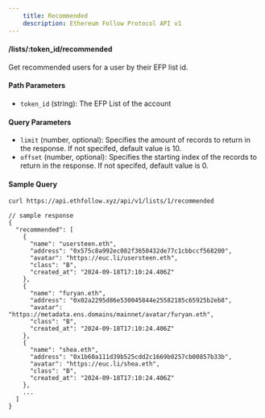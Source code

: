```yaml
---
    title: Recommended
    description: Ethereum Follow Protocol API v1
---
```


#### /lists/\:token_id/recommended

Get recommended users for a user by their EFP list id.

#### Path Parameters

- `token_id` (string): The EFP List of the account

#### Query Parameters

- `limit` (number, optional): Specifies the amount of records to return in the response. If not specifed, default value is 10.
- `offset` (number, optional): Specifies the starting index of the records to return in the response. If not specifed, default value is 0.

#### Sample Query

```sh copy
curl https://api.ethfollow.xyz/api/v1/lists/1/recommended
```

```jsonc
// sample response
{
  "recommended": [
    {
      "name": "usersteen.eth",
      "address": "0x575c8a992ec082f3650432de77c1cbbccf568200",
      "avatar": "https://euc.li/usersteen.eth",
      "class": "B",
      "created_at": "2024-09-18T17:10:24.406Z"
    },
    {
      "name": "furyan.eth",
      "address": "0x02a2295d86e530045844e25582185c65925b2eb8",
      "avatar": "https://metadata.ens.domains/mainnet/avatar/furyan.eth",
      "class": "B",
      "created_at": "2024-09-18T17:10:24.406Z"
    },
    {
      "name": "shea.eth",
      "address": "0x1b60a111d39b525cdd2c1669b0257cb00857b33b",
      "avatar": "https://euc.li/shea.eth",
      "class": "B",
      "created_at": "2024-09-18T17:10:24.406Z"
    },
    ...
  ]
}
```
